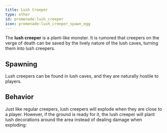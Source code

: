 ```yaml
---
title: Lush Creeper
type: other
id: promenade:lush_creeper
icon: promenade:lush_creeper_spawn_egg
---
```


<Asset width={1024} location="promenade:entity/lush_creeper" title="Lush Creeper"/>

The **lush creeper** is a plant-like monster.
It is rumored that creepers on the verge of death can be saved by the lively nature of the lush caves, turning them into lush creepers.

## Spawning

Lush creepers can be found in lush caves, and they are naturally hostile to players.

## Behavior

Just like regular creepers, lush creepers will explode when they are close to a player.
However, if the ground is ready for it, the lush creeper will plant lush decorations around the area instead of dealing damage when exploding:

<Asset width={1024} location="promenade:entity/lush_creeper_explosions" title="The results of Lush Creeper explosions"/>